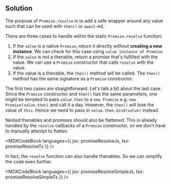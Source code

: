 

## Solution

The purpose of `Promise.resolve` is to add a safe wrapper around any value such that can be used with `then()` or `await`-ed.

There are three cases to handle within the static `Promise.resolve` function:

1. If the `value` is a native `Promise`, return it directly without **creating a new instance**. We can check for this case using `value instance of Promise`.
1. If the `value` is not a thenable, return a promise that's fulfilled with the value. We can use a `Promise` constructor that calls `resolve` with the value.
1. If the value is a thenable, the `then()` method will be called. The `then()` method has the same signature as a `Promise` constructor.

The first two cases are straightforward. Let's talk a bit about the last case. Since the `Promise` constructor and `then()` has the same parameters, one might be tempted to pass `value.then` to a `new Promise` e.g. `new Promise(value.then)` and call it a day. However, the `then()` will lose the value of `this`. Hence we need to pass in `value.then.bind(value)` instead.

Nested thenables and promises should also be flattened. This is already handled by the `resolve` callbacks of a `Promise` constructor, so we don't have to manually attempt to flatten.

<MDXCodeBlock languages={{ jsx: promiseResolveJs, tsx: promiseResolveTs }} />

In fact, the `resolve` function can also handle thenables. So we can simplify the code even further.

<MDXCodeBlock
  languages={{ jsx: promiseResolveSimpleJs, tsx: promiseResolveSimpleTs }}
/>

